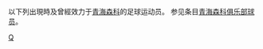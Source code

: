 {{Catnav|頁面分類|...|各國足球|中國足球|中国足球俱乐部球员}}
{{Catnav|頁面分類|...|中国体育|中國足球|中国足球俱乐部球员}}

以下列出現時及曾經效力于[[青海森科|青海森科]]的足球运动员。
参见条目[[青海森科俱乐部球员|青海森科俱乐部球员]]。

[[Category:效力中国足球俱乐部的球员|Q]]